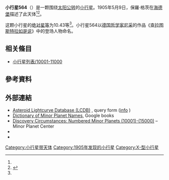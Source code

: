 {{Infobox planet
 | minorplanet     = yes
 | name            = 564 Dudu
 | background      = #D6D6D6
 | image = 
 | image_size      = 
 | caption         =
 | discovery_ref   =  <ref name="MPC-object" />
 | discoverer      = [[保羅·格茨|保羅·格茨]]
 | discovery_site  = [[海德堡|海德堡]]
 | discovered      = 1905年5月9日
 | mpc_name        = 564 Dudu
 | alt_names       = 564 Dudu
 | pronounced      = 
 | named_after     = <ref name="MPC-object" />
 | mp_category     = [[主帶小行星|主帶小行星]] <ref name="MPC-object" /><ref name="jpldata" />
 | orbit_ref       = <ref name="a">[http://ssd.jpl.nasa.gov/sbdb.cgi?sstr=564 564] {{Wayback|url=http://ssd.jpl.nasa.gov/sbdb.cgi?sstr=564 |date=20210717063533 }}，小行星數據庫瀏覽器（JPL Small-Body Database Browser）－[[美国国家航空航天局|美国国家航空航天局]]喷气推进实验室</ref>
 | epoch           = 2018-03-23.0（[[儒略日|JD]] 2458200.5）
 | uncertainty     = 0
 | observation_arc = 
 | aphelion = {{convert|3.507|AU|km|3|abbr=on|lk=out}}
 | perihelion      = {{convert|1.9836384|AU|km|3|abbr=on}}
 | semimajor       = 2.7453228
 | eccentricity    = 0.2774480
 | period          = 4.55[[儒略年|yr]]
 | mean_anomaly    = 236.66856[[度|°]]
 | mean_motion     = {{Deg2DMS|0.21667750|sup=ms}} / day
 | inclination     = 17.99383
 | asc_node        = 70.76576°
 | arg_peri        = 214.98948
 | mean_diameter   = 
 | rotation        = 
 | albedo          =
 | spectral_type   =
 | abs_magnitude   = 10.43<ref name="jpldata" />
}}
'''小行星564'''（{{lang-en|564 Dudu}}）是一颗围绕[[太阳|太阳]][[公转|公转]]的[[小行星|小行星]]。1905年5月9日，保羅·格茨在[[海德堡|海德堡]]描述了此天体<ref name="a" /><ref>{{cite news|title=小行星列表|url=http://cfa-www.harvard.edu/iau/lists/NumberedMPs.txt|accessdate=2018-10-19|newspaper=哈佛大学|archive-date=2008-05-17|archive-url=https://web.archive.org/web/20080517010638/http://cfa-www.harvard.edu/iau/lists/NumberedMPs.txt|dead-url=no}}</ref>。

这颗小行星的[[绝对星等|绝对星等]]为10.43等<ref name="a" />。小行星564以[[德国|德国]][[哲学家|哲学家]][[尼采|尼采]]的作品《[[查拉图斯特拉如是说|查拉图斯特拉如是说]]》中的登场人物命名。

== 相关條目 ==
*[[小行星列表/10001-11000|小行星列表/10001-11000]]

== 參考資料 ==
{{reflist|refs=

<ref name="jpldata">{{cite web
  |type       = 2018-01-26 last obs.
  |title      = JPL Small-Body Database Browser:564 Dudu-564 Dudu
  |url        = https://ssd.jpl.nasa.gov/sbdb.cgi?sstr=564
  |publisher  = [[Jet_Propulsion_Laboratory|Jet Propulsion Laboratory]]
  |accessdate = 28 March 2018}}</ref>

<ref name="MPC-object">{{cite web
  |title      = 564 Dudu
  |work      = Minor Planet Center
  |url      = https://www.minorplanetcenter.net/db_search/show_object?object_id=564
  |accessdate      = 28 March 2018
  |archive-date      = 2016-03-04
  |archive-url      = https://web.archive.org/web/20160304125454/http://minorplanetcenter.net/db_search/show_object?object_id=564
  |dead-url      = no
  }}</ref>

}}

==  外部連結 ==
* [http://www.minorplanet.info/PHP/lcdbsummaryquery.php Asteroid Lightcurve Database (LCDB)] {{Wayback|url=http://www.minorplanet.info/PHP/lcdbsummaryquery.php |date=20171210173955 }}, query form ([http://www.minorplanet.info/lightcurvedatabase.html info] {{Wayback|url=http://www.minorplanet.info/lightcurvedatabase.html |date=20171216050541 }})
* [https://books.google.com/books?id=aeAg1X7afOoC&pg Dictionary of Minor Planet Names], Google books
* [http://www.minorplanetcenter.net/iau/lists/NumberedMPs010001.html Discovery Circumstances: Numbered Minor Planets (10001)-(15000)] {{Wayback|url=http://www.minorplanetcenter.net/iau/lists/NumberedMPs010001.html |date=20180612162317 }} – Minor Planet Center
* {{AstDys|564}}
* {{JPL small body}}

{{Minor Planet Number|[[小行星563|小行星563]]|[[小行星565|小行星565]]}}
{{小天体}}

[[Category:小行星带天体|Category:小行星带天体]]
[[Category:1905年发现的小行星|Category:1905年发现的小行星]]
[[Category:X-型小行星|Category:X-型小行星]]